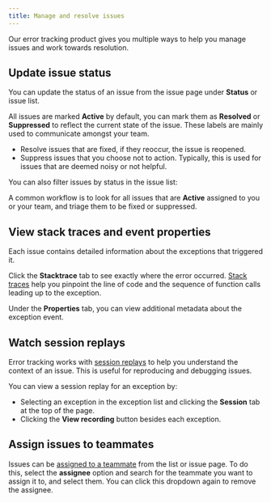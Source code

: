 ```yaml
---
title: Manage and resolve issues
---
```


Our error tracking product gives you multiple ways to help you manage issues and work towards resolution. 

## Update issue status

You can update the status of an issue from the issue page under **Status** or issue list. 

All issues are marked **Active** by default, you can mark them as **Resolved** or **Suppressed** to reflect the current state of the issue. These labels are mainly used to communicate amongst your team. 

- Resolve issues that are fixed, if they reoccur, the issue is reopened.
- Suppress issues that you choose not to action. Typically, this is used for issues that are deemed noisy or not helpful.

You can also filter issues by status in the issue list:

<ProductScreenshot
  imageLight="https://res.cloudinary.com/dmukukwp6/image/upload/filter_by_status_light_1f57d7d0b1.png"
  imageDark="https://res.cloudinary.com/dmukukwp6/image/upload/filter_by_status_dark_f48d183989.png"
  alt="Error tracking filter by issue status"
  classes="rounded"
/>

A common workflow is to look for all issues that are **Active** assigned to you or your team, and triage them to be fixed or suppressed.

## View stack traces and event properties

Each issue contains detailed information about the exceptions that triggered it. 

Click the **Stacktrace** tab to see exactly where the error occurred. [Stack traces](/docs/error-tracking/stack-traces) help you pinpoint the line of code and the sequence of function calls leading up to the exception.

<ProductScreenshot
  imageLight="https://res.cloudinary.com/dmukukwp6/image/upload/issues_stacktrace_light_8e0c699ca2.png"
  imageDark="https://res.cloudinary.com/dmukukwp6/image/upload/issues_stacktrace_dark_0b00f2d4fd.png"
  alt="Error tracking stack traces"
  classes="rounded"
/>

Under the **Properties** tab, you can view additional metadata about the exception event.

<ProductScreenshot
  imageLight="https://res.cloudinary.com/dmukukwp6/image/upload/issues_properties_light_6fa900f42e.png"
  imageDark="https://res.cloudinary.com/dmukukwp6/image/upload/issues_properties_dark_e973d3dfb2.png"
  alt="Error tracking event properties"
  classes="rounded"
/>

## Watch session replays 

Error tracking works with [session replays](/docs/session-replay) to help you understand the context of an issue. This is useful for reproducing and debugging issues. 

You can view a session replay for an exception by:
- Selecting an exception in the exception list and clicking the **Session** tab at the top of the page.
- Clicking the **View recording** button besides each exception.

<ProductScreenshot
  imageLight="https://res.cloudinary.com/dmukukwp6/image/upload/session_replay_error_light_5f25f72344.png"
  imageDark="https://res.cloudinary.com/dmukukwp6/image/upload/issue_exception_with_filter_dark_bf74dca1d9.png"
  alt="An issue's session replay"
  classes="rounded"
/>

## Assign issues to teammates

Issues can be [assigned to a teammate](/docs/error-tracking/assigning-issues) from the list or issue page. To do this, select the **assignee** option and search for the teammate you want to assign it to, and select them. You can click this dropdown again to remove the assignee.
